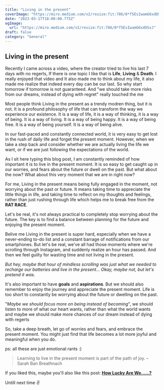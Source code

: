 ```yaml
---
title: "Living in the present"
coverImage: "https://miro.medium.com/v2/resize:fit:786/0*f5EsIwamG6xdOSxJ"
date: "2023-03-17T18:00:00.775Z"
ogImage:
  url: "https://miro.medium.com/v2/resize:fit:786/0*f5EsIwamG6xdOSxJ"
draft: false
category: "General"
---
```


## Living in the present

Recently I came across a video, where the creator tried to live his last 7 days with no regerts, If there is one topic I like that is **Life**, **Living** & **Death**.
I really enjoyed that video and It also made me to think about my life, it also made me realize that indeed every day can be our last. So why start tomorrow if tomorrow is not guaranteed. And "we should take more risks from our dreams, instead of dying with regret" really touched the me

Most people think Living in the present as a trendy modren thing, but it is not. It is a profound philosophy of life that can transform the way we experience our existence. It is a way of life, it is a way of thinking, it is a way of being. It is a way of living. It is a way of being happy. It is a way of being free. It is a way of being yourself. It is a way of being alive.

In our fast-paced and constantly connected world, it is very easy to get lost in the rush of daily life and forget the present moment. However, when we take a step back and consider whether we are actually living the life we want, or if we are just following the expectations of the world.

As I sit here typing this blog post, I am constantly reminded of how important it is to live in the present moment. It is so easy to get caught up in our worries, and fears about the future or dwell on the past. But what about the now? What about this very moment that we are in right now?

For me, Living in the present means being fully engaged in the moment, not worrying about the past or future. It means taking time to appreciate the little things in life, and taking time to reflect on my thoughts and feelings, rather than just rushing through life which helps me to break free from the **RAT RACE**.

Let's be real, it's not always practical to completely stop worrying about the future. The key is to find a balance between planning for the future and enjoying the present moment.

Belive me Living in the present is super hard, especially when we have a never-ending to-do list and a constant barrage of notifications from our smartphones. But let's be real, we've all had those moments where we're scrolling through Instagram, and suddenly realize an hour has passed. And then we feel guilty for wasting time and not living in the present.

_But hey, maybe that hour of mindless scrolling was just what we needed to recharge our batteries and live in the present... Okay, maybe not, but let's pretend it was._

It's also important to have **goals** and **aspirations**. But we should also remember to enjoy the journey and appreciate the present moment. Life is too short to constantly be worrying about the future or dwelling on the past.

"_Maybe we should focus more on being instead of becoming_", we should listen to more of what our heart wants, rather than what the world wants and maybe we should make more chances of our dream instead of dying with regerts

So, take a deep breath, let go of worries and fears, and embrace the present moment. You might just find that life becomes a lot more joyful and meaningful when you do.

ps: all these are just emotional rants :)

> Learning to live in the present moment is part of the path of joy.
> – Sarah Ban Breathnach

If you liked this, maybe you'll also like this post: [**How Lucky Are We……?**](https://blog.devcoffee.me/posts/how-lucky-are-we)

Untill next time ✌️
